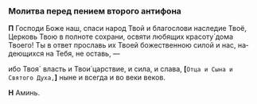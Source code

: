<div id="antifon2"> </div>

### Молитва перед пением второго антифона

**П** Господи Боже наш, спаси народ Твой и благо­слови на­следие Твоё, Церковь Твою в полноте
сохрани, освяти лю­бя­щих красоту́ дома Твоего! Ты в ответ прославь их Твоей бо­же­ственною
си­лой и нас, на­дею­щих­ся на Тебя, не оставь, —

ибо Твоя´ власть и Твои́ царствие, и сила, и слава,
**[**`Отца и Сына и Святого Духа,`**]** ныне и всегда и во веки веков.

**Н** Аминь.
